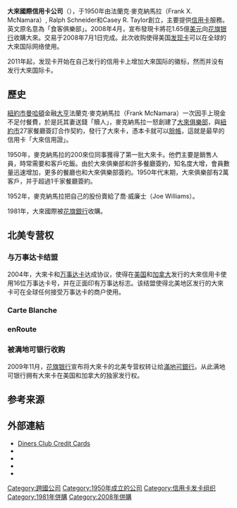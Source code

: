 {{noteTA
<!--暂未确定|T=zh-hans:大莱国际; zh-hk:大來國際; zh-sg:大來國際; zh-tw:大來國際;-->
|dt=中国大陆：蒙特利尔银行；台灣：蒙特利爾銀行；香港、澳門：滿地可銀行；新加坡、马来西亚：满地可银行
|1=zh-hans:满地可银行;zh-hk:滿地可銀行;zh-sg:满地可银行;zh-cn:蒙特利尔银行;zh-tw:蒙特利爾銀行;
|d1=中国大陆：蒙特利尔银行；台灣：蒙特利爾銀行；香港、澳門：滿地可銀行；新加坡、马来西亚：满地可银行
|2=zh-hans:蒙特利尔;zh-hk:蒙特利爾;zh-sg:蒙特利尔;zh-tw:蒙特婁;
|d2=中国大陆：蒙特利尔；台灣：蒙特婁；香港、澳門：蒙特利爾；新加坡、马来西亚：蒙特利尔
|3=zh-hans:蒙银;zh-hk:滿銀;zh-sg:满银;zh-tw:滿銀;
|d3=中国大陆：蒙银；台灣：滿銀；香港、澳門：滿銀；新加坡、马来西亚：满银
<!--暂未确定|4=zh-hans:大莱; zh-hk:大來; zh-sg:大來; zh-tw:大來;-->
}}

{{Infobox company
| name               = 大來國際信用卡公司
| name_en            = Diners Club International
| logo               = Diners Club Logo3.svg
| type               = {{tsl|en|Discover Financial}}旗下[[子公司|子公司]]
| foundation         = {{Start date and age|1950}}
| founder            = Frank X. McNamara<br>Ralph Schneider<br>Matty Simmons<br>Alfred Bloomingdale
| location_city      = [[伊利諾州|伊利諾州]]{{tsl|en|Riverwoods, Illinois|Riverwoods}}
| location_country   = {{USA}}
| key_people         = Eduardo Tobon<br>（[[董事長|董事長]]及[[執行長|執行長]]）<ref>{{cite web |url=http://believebelong.com |title=Believe Belong Blog |accessdate=June 30, 2013 |publisher=Diners Club International |archive-url=https://web.archive.org/web/20160502072714/http://believebelong.com/ |archive-date=2016-05-02 |dead-url=yes }}</ref>
| area_served        = 全球
| industry           = [[金融|金融]]
| products           = [[簽帳卡|簽帳卡]]及[[信用卡|信用卡]]
| revenue            = 
| operating_income   = 
| net_income         = 
| num_employees      = 
| divisions          = 
| parent             = {{tsl|en|Discover Financial}}及[[蒙特婁銀行|蒙特婁銀行]]<ref>{{Cite web |url=http://www.newswire.ca/news-releases/bmo-financial-group-announces-agreement-to-acquire-the-diners-club-northamerican-franchise-from-citigroup-539032171.html |title=存档副本 |access-date=2017-12-02 |archive-date=2020-08-03 |archive-url=https://web.archive.org/web/20200803021035/https://www.newswire.ca/news-releases/bmo-financial-group-announces-agreement-to-acquire-the-diners-club-northamerican-franchise-from-citigroup-539032171.html |dead-url=no }}</ref>（北美業務）
| homepage           = {{URL|http://www.dinersclub.com}}
}}

'''大來國際信用卡公司'''（{{lang-en|Diners Club International}}），于1950年由法蘭克·麥克納馬拉（Frank X. McNamara）, Ralph Schneider和Casey R. Taylor創立，主要提供[[信用卡|信用卡]]服務。英文原名意為「食客俱樂部」。2008年4月，{{tsl|en|Discover Financial}}宣布發現卡將花1.65億[[美元|美元]]向[[花旗银行|花旗银行]]收購大來。交易于2008年7月1日完成。此次收购使得美国[[发现卡|发现卡]]可以在全球的大來国际网络使用。

2011年起，发现卡开始在自己发行的信用卡上增加大來国际的徽标，然而并没有发行大來国际卡。

== 歷史 ==
[[紐約市|紐約市]][[曼哈頓|曼哈頓]]金融[[大亨|大亨]]法蘭克·麥克納馬拉（Frank McNamara）一次因手上現金不足付餐費，於是託其妻送錢「贖人」，麥克納馬拉一怒創建了[[大來俱樂部|大來俱樂部]]，與[[紐約市|紐約市]]27家餐廳簽訂合作契約，發行了大來卡，憑本卡就可以[[賒帳|賒帳]]，這就是最早的信用卡「大來信用證」。

1950年，麥克納馬拉的200來位同事獲得了第一批大來卡。他們主要是銷售人員，時常需要和客戶吃飯。由於大來俱樂部和許多餐廳簽約，知名度大增，會員數量迅速增加，更多的餐廳也和大來俱樂部簽約。1950年代末期，大來俱樂部有2萬客戶，并于超過1千家餐廳簽約。 

1952年，麥克納馬拉把自己的股份賣給了喬·威廉士（Joe Williams）。

1981年，大來國際被[[花旗銀行|花旗銀行]]收購。

== 北美专营权 ==
=== 与万事达卡结盟 ===
2004年，大來卡和[[万事达卡|万事达卡]]达成协议，使得在[[美国|美国]]和[[加拿大|加拿大]]发行的大來信用卡使用16位万事达卡号，并在正面印有万事达标志。该结盟使得北美地区发行的大來卡可在全球任何接受万事达卡的商户使用。

=== Carte Blanche ===

=== enRoute ===

=== 被满地可银行收购 ===
2009年11月，[[花旗银行|花旗银行]]宣布将大來卡的北美专营权转让给[[满地可银行|滿地可銀行]]。从此满地可银行拥有大來卡在美国和加拿大的独家发行权。

==参考来源==
{{reflist}}

== 外部連結 ==
* [https://www.dinersclub.com Diners Club Credit Cards] {{Wayback|url=https://www.dinersclub.com/ |date=20171218094217 }}
* {{Facebook|DinersClubInternational}}
* {{Twitter|DinersClub}}
* {{Instagram|dinersclub}}
* {{YouTube|user=DinersClubIntl}}

{{信用卡}}
[[Category:跨國公司|Category:跨國公司]]
[[Category:1950年成立的公司|Category:1950年成立的公司]]
[[Category:信用卡发卡组织|Category:信用卡发卡组织]]
[[Category:1981年併購|Category:1981年併購]]
[[Category:2008年併購|Category:2008年併購]]